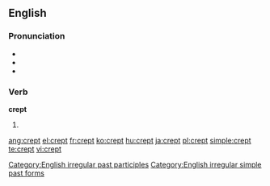 ==English==

===Pronunciation===
* {{IPA|/'krɛpt/}}
* {{audio|en-us-crept.ogg|Audio (US)}}
* {{rhymes|ɛpt}}

===Verb===
'''crept'''

# {{past of|[[creep]]}}

[[Category:English irregular past participles]]
[[Category:English irregular simple past forms]]

[[ang:crept]]
[[el:crept]]
[[fr:crept]]
[[ko:crept]]
[[hu:crept]]
[[ja:crept]]
[[pl:crept]]
[[simple:crept]]
[[te:crept]]
[[vi:crept]]